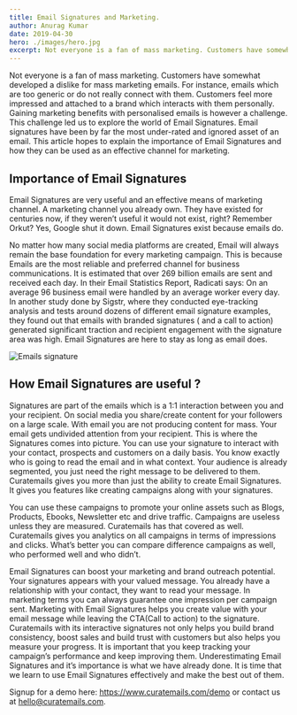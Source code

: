 ```yaml
---
title: Email Signatures and Marketing.
author: Anurag Kumar
date: 2019-04-30
hero: ./images/hero.jpg
excerpt: Not everyone is a fan of mass marketing. Customers have somewhat developed a dislike for mass marketing emails.
---
```


Not everyone is a fan of mass marketing. Customers have somewhat developed a dislike for mass marketing emails. 
For instance, emails which are too generic or do not really connect with them. Customers feel more impressed and attached to a brand which interacts with them personally.
Gaining marketing benefits with personalised emails is however a challenge. This challenge led us to explore the world of Email Signatures.
Email signatures have been by far the most under-rated and ignored asset of an email. 
This article hopes to explain the importance of Email Signatures and how they can be used as an effective channel for marketing.

<!-- Photo by Diggity Marketing on Unsplash -->

## Importance of Email Signatures

Email Signatures are very useful and an effective means of marketing channel. 
A marketing channel you already own. They have existed for centuries now, if they weren’t useful it would not exist, right? Remember Orkut? Yes, Google shut it down.
Email Signatures exist because emails do.

No matter how many social media platforms are created, Email will always remain the base foundation for every marketing campaign. 
This is because Emails are the most reliable and preferred channel for business communications.
It is estimated that over 269 billion emails are sent and received each day.
In their Email Statistics Report, Radicati says:
On an average 96 business email were handled by an average worker every day.
In another study done by Sigstr, where they conducted eye-tracking analysis and tests around dozens of different email signature examples, they found out that emails with branded signatures ( and a call to action) generated significant traction and recipient engagement with the signature area was high.
Email Signatures are here to stay as long as email does.

![Emails signature](./images/hero.jpg)

## How Email Signatures are useful ?

Signatures are part of the emails which is a 1:1 interaction between you and your recipient. 
On social media you share/create content for your followers on a large scale. 
With email you are not producing content for mass. Your email gets undivided attention from your recipient. 
This is where the Signatures comes into picture.
You can use your signature to interact with your contact, prospects and customers on a daily basis. 
You know exactly who is going to read the email and in what context. 
Your audience is already segmented, you just need the right message to be delivered to them.
Curatemails gives you more than just the ability to create Email Signatures. It gives you features like creating campaigns along with your signatures. 

You can use these campaigns to promote your online assets such as Blogs, Products, Ebooks, Newsletter etc and drive traffic.
Campaigns are useless unless they are measured. Curatemails has that covered as well. Curatemails gives you analytics on all campaigns in terms of impressions and clicks. 
What’s better you can compare difference campaigns as well, who performed well and who didn’t.


Email Signatures can boost your marketing and brand outreach potential. 
Your signatures appears with your valued message. You already have a relationship with your contact, they want to read your message. 
In marketing terms you can always guarantee one impression per campaign sent.
Marketing with Email Signatures helps you create value with your email message while leaving the CTA(Call to action) to the signature. 
Curatemails with its interactive signatures not only helps you build brand consistency, boost sales and build trust with customers but also helps you measure your progress. 
It is important that you keep tracking your campaign’s performance and keep improving them.
Underestimating Email Signatures and it’s importance is what we have already done. 
It is time that we learn to use Email Signatures effectively and make the best out of them.

 Signup for a demo here: https://www.curatemails.com/demo or contact us at hello@curatemails.com.